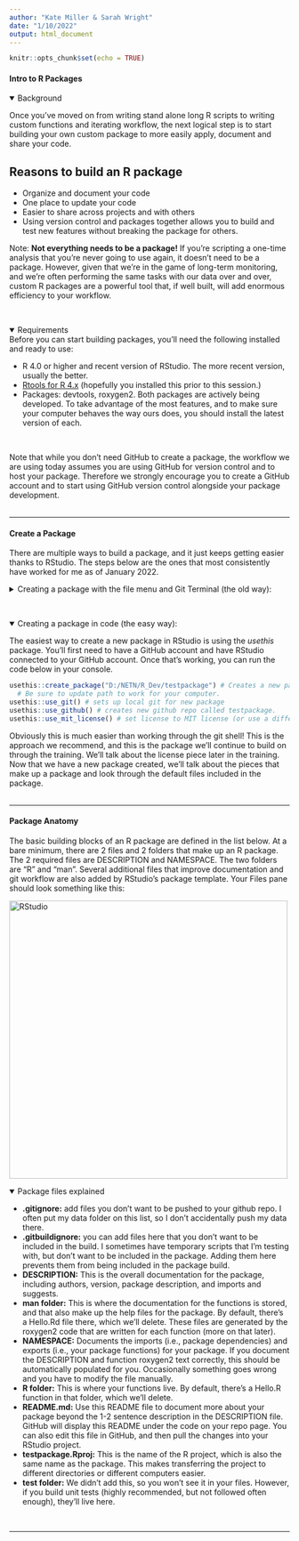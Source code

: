 ```yaml
---
author: "Kate Miller & Sarah Wright"
date: "1/10/2022"
output: html_document
---
```


```r
knitr::opts_chunk$set(echo = TRUE)
```

#### Intro to R Packages {.tabset}
<details open><summary class = 'drop'> Background </summary>
Once you've moved on from writing stand alone long R scripts to writing custom functions and iterating workflow, the next logical step is to start building your own custom package to more easily apply, document and share your code. 

<h2>Reasons to build an R package </h2>
<ul>
<li>Organize and document your code</li>
<li>One place to update your code</li>
<li>Easier to share across projects and with others</li>
<li>Using version control and packages together allows you to build and test new features without breaking the package for others.</li>
</ul>

Note: <b>Not everything needs to be a package!</b> If you're scripting a one-time analysis that you're never going to use again, it doesn't need to be a package. However, given that we're in the game of long-term monitoring, and we're often performing the same tasks with our data over and over, custom R packages are a powerful tool that, if well built, will add enormous efficiency to your workflow. 
</details>
<br>

<details open><summary class = 'drop'>Requirements</summary>
Before you can start building packages, you'll need the following installed and ready to use: 
<ul>
<li>R 4.0 or higher and recent version of RStudio. The more recent version, usually the better. </li>
<li><a href="https://cran.r-project.org/bin/windows/Rtools/rtools40.html">Rtools for R 4.x</a> (hopefully you installed this prior to this session.)</li>
<li>Packages: devtools, roxygen2. Both packages are actively being developed. To take advantage of the most features, and to make sure your computer behaves the way ours does, you should install the latest version of each. </li>
</ul>
<br>

Note that while you don't need GitHub to create a package, the workflow we are using today assumes you are using GitHub for version control and to host your package. Therefore we strongly encourage you to create a GitHub account and to start using GitHub version control alongside your package development.
</details>
<br>
<hr>

#### Create a Package

There are multiple ways to build a package, and it just keeps getting easier thanks to RStudio. The steps below are the ones that most consistently have worked for me as of January 2022. 

<details><summary class = 'drop'>Creating a package with the file menu and Git Terminal (the old way):</summary> 
<ol>
<li>Create a repo on Github</li>
  <ol>
  <li>Log into your GitHub account in your web browser (if not already logged in).</li>
  <li>In the upper-right corner of the page, click on the "+" button and select "New repository"</li>
  <li>Name the repository and leave the rest as is and click on the "Create repository" button at the bottom of the page. Leave the next page open, as you'll use the code example to connect your RStudio project to GitHub.</li>
  </ol>
<li>Open RStudio and create a new project</li>
  <ol>
  <li>Go to File > New Project > New Directory > R Package </li>
  <li>Name the package, specify the directory, check "Create git repo". Note that special characters, like underscores aren't allowed in package names. I'm going to call this testpackage2. </li>
  <li>Click "Create Project"</li></ol>
<li>Go to the Terminal Tab in your Console Pane (typically in bottom left of screen) and type in the code that is listed on github under "...or create a new repository on the command line", pressing return between each line. Note you can also open the Git Shell by going to the Git tab in your Environment Pane. Click on the down arrow to the right of the <img src="./images/gear.png" alt="RStudio" width="20px"> gear box, and click on Shell). </li>
</ol>

Once those steps are completed, check that it worked by going to git tab to pull from GitHub. If the down and up arrows are grayed out, something went wrong. If they look like the image below, and you can pull down from GitHub, then you're all set.<br>
<img src="./images/git_arrows.jpg" width='300px' class='center'>

Example git code for setting up the repo on my account: 
<br>
```r
knitr::include_graphics("./images/gitshell_init_code.png")
```
</details>
<br>

<details open><summary class = 'drop'>Creating a package in code (the easy way):</summary>
The easiest way to create a new package in RStudio is using the <i>usethis</i> package. You'll first need to have a GitHub account and have RStudio connected to your GitHub account. Once that's working, you can run the code below in your console.  

```r
usethis::create_package("D:/NETN/R_Dev/testpackage") # Creates a new package called testpackage. 
  # Be sure to update path to work for your computer.
usethis::use_git() # sets up local git for new package
usethis::use_github() # creates new github repo called testpackage. 
usethis::use_mit_license() # set license to MIT license (or use a different license.)
```

Obviously this is much easier than working through the git shell! This is the approach we recommend, and this is the package we'll continue to build on through the training. We'll talk about the license piece later in the training. Now that we have a new package created, we'll talk about the pieces that make up a package and look through the default files included in the package. 
</details>
<br>
<hr>

#### Package Anatomy
The basic building blocks of an R package are defined in the list below. At a bare minimum, there are 2 files and 2 folders that make up an R package. The 2 required files are DESCRIPTION and NAMESPACE. The two folders are "R" and "man". Several additional files that improve documentation and git workflow are also added by RStudio's package template. Your Files pane should look something like this:

<img src="./images/package_files.png" alt="RStudio" width="500px" class="center">

<details open><summary class = 'drop'>Package files explained </summary>
<ul>
<li><b>.gitignore:</b> add files you don't want to be pushed to your github repo. I often put my data folder on this list, so I don't accidentally push my data there.
<li><b>.gitbuildignore:</b> you can add files here that you don't want to be included in the build. I sometimes have temporary scripts that I'm testing with, but don't want to be included in the package. Adding them here prevents them from being included in the package build.
<li><b>DESCRIPTION:</b> This is the overall documentation for the package, including authors, version, package description, and imports and suggests.</li>
<li><b>man folder:</b> This is where the documentation for the functions is stored, and that also make up the help files for the package. By default, there's a Hello.Rd file there, which we'll delete. These files are generated by the roxygen2 code that are written for each function (more on that later).</li>
<li><b>NAMESPACE:</b> Documents the imports (i.e., package dependencies) and exports (i.e., your package functions) for your package. If you document the DESCRIPTION and function roxygen2 text correctly, this should be automatically populated for you. Occasionally something goes wrong and you have to modify the file manually. </li>
<li><b>R folder:</b> This is where your functions live. By default, there's a Hello.R function in that folder, which we'll delete.</li>
<li><b>README.md:</b> Use this README file to document more about your package beyond the 1-2 sentence description in the DESCRIPTION file. GitHub will display this README under the code on your repo page. You can also edit this file in GitHub, and then pull the changes into your RStudio project.</li>
<li><b>testpackage.Rproj:</b> This is the name of the R project, which is also the same name as the package. This makes transferring the project to different directories or different computers easier. </li>
<li><b>test folder:</b> We didn't add this, so you won't see it in your files. However, if you build unit tests (highly recommended, but not followed often enough), they'll live here.
</ul>
</details>
<br>
<hr>

